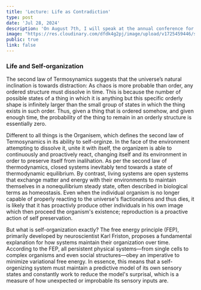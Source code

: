 ```yaml
---
title: 'Lecture: Life as Contradiction'
type: post
date: 'Jul 28, 2024'
description: 'On August 7th, I will speak at the annual conference for research students in the Philosophy Department at Tel Aviv University. My lecture will address the Hegelian account of organism and explore how contemporary approaches in neuroscience can be interpreted as instantiations of dialectical principles.'
image: "https://res.cloudinary.com/dfdk4g2pj/image/upload/v1725459446/sara_28738_close_up_of_white_detailed_statue_of_upper_body_of_a_2e9de4bf-8be2-4053-9de1-4f9f6e1b0a87_1_nwjdg0.png"
public: true
link: false
---
```


### Life and Self-organization

The second law of Termosynamics suggests that the universe’s natural inclination is towards distraction: As chaos is more probable than order, any ordered structure must dissolve in time. This is because the number of possible states of a thing in which it is anything but this specific orderly shape is infinitely larger than the small group of states in which the thing exists in such order. Thus, given a thing that is ordered somehow, and given enough time, the probability of the thing to remain in an orderly structure is essentially zero. 

Different to all things is the Organisem, which defines the second law of Termosynamics in its ability to self-orginze. In the face of the environment attempting to dissolve it, unite it with itself, the organizem is able to continuously and proactively react, changing itself and its environment in order to preserve itself from inalihation. As per the second law of thermodynamics, closed systems inevitably tend towards a state of thermodynamic equilibrium. By contrast, living systems are open systems that exchange matter and energy with their environments to maintain themselves in a nonequilibrium steady state, often described in biological terms as homeostasis. Even when the individual organism is no longer capable of properly reacting to the universe's flactionations and thus dies, it is likely that it has proactivly produce other individuals in his own image which then proceed the organism's existence; reproduction is a proactive action of self preservation.

But what is self-organization exactly? The free energy principle (FEP), primarily developed by neuroscientist Karl Friston, proposes a fundamental explanation for how systems maintain their organization over time. According to the FEP, all persistent physical systems—from single cells to complex organisms and even social structures—obey an imperative to minimize variational free energy. In essence, this means that a self-orgenizing system must maintain a predictive model of its own sensory states and constantly work to reduce the model's surprisal, which is a measure of how unexpected or improbable its sensory inputs are. 





